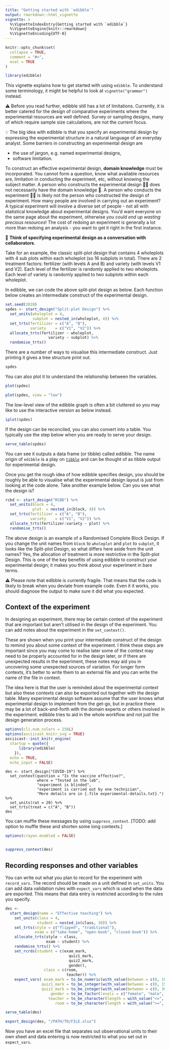 ```yaml
---
title: "Getting started with `edibble`"
output: rmarkdown::html_vignette
vignette: >
  %\VignetteIndexEntry{Getting started with `edibble`}
  %\VignetteEngine{knitr::rmarkdown}
  %\VignetteEncoding{UTF-8}
---
```


```r
knitr::opts_chunk$set(
  collapse = TRUE,
  comment = "#>",
  eval = TRUE
)
```

```r
library(edibble)
```

This vignette explains how to get started with using `edibble`. To understand some terminology, it might be helpful to look at `vignette("grammar")` instead. 

⚠️ Before you read further, edibble still has a lot of limitations. Currently, it is better catered for the design of comparative experiments where the experimental resources are well defined. Survey or sampling designs, many of which require sample size calculations, are not the current focus.

💡 The big idea with edibble is that you specify an experimental design by expressing the experimental structure in a natural language of an everyday analyst. Some barriers in constructing an experimental design are

* the use of jargon, e.g. named experimental designs,
* software limitation.

To construct an effective experimental design, **domain knowledge** must be incorporated. You cannot form a question, know what available resources are, limitation in conducting the experiment, etc, without knowing the subject matter. A person who constructs the experimental design 👩‍💻 does not necessarily have the domain knowledge 👵. A person who conducts the experiment 👩‍🔬 is likely not the person who constructed the design of experiment. How many people are involved in carrying out an experiment? A typical experiment will involve a diverse set of people - not all with statistical knowledge about experimental designs. You'd want everyone on the same page about the experiment, otherwise *you could end up wasting precious resources*! The cost of redoing an experiment is generally a lot more than redoing an analysis - you want to get it right in the first instance.

💬 **Think of specifying experimental design as a conversation with collaborators**.

Take for an example, the classic split-plot design that contains 4 wholeplots with 4 sub plots within each wholeplot (so 16 subplots in total). There are 2 treatment factors: fertilizer (with levels A and B) and variety (with levels V1 and V2). Each level of the fertilizer is randomly applied to two wholeplots. Each level of variety is randomly applied to two subplots within each wholeplot. 

In edibble, we can code the above split-plot design as below. Each function below creates an intermediate construct of the experimental design.


```r
set.seed(2020) 
spdes <- start_design("Split-plot Design") %>% 
  set_units(wholeplot = 4,
            subplot = nested_in(wholeplot, 4)) %>% 
  set_trts(fertilizer = c("A", "B"),
           variety    = c("V1", "V2")) %>% 
  allocate_trts(fertilizer ~ wholeplot, 
                   variety ~ subplot) %>% 
  randomise_trts()
```
There are a number of ways to visualise this intermediate construct. Just printing it gives a tree structure print out.

```r
spdes
```

You can also plot it to understand the relationship between the variables. 

```r
plot(spdes)
```
```r
plot(spdes, view = "low")
```

The low-level view of the edibble graph is often a bit cluttered so you may like to use the interactive version as below instead. 

```r
iplot(spdes)
```

If the design can be reconciled, you can also convert into a table. You typically use the step below when you are ready to serve your design.

```r
serve_table(spdes)
```

You can see it outputs a data frame (or tibble) called edibble. The name origin of `edibble` is a play on [`tibble`](https://tibble.tidyverse.org/) and can be thought of as tibble output for experimental design.


Once you get the rough idea of how edibble specifies design, you should be roughly be able to visualise what the experimental design layout is just from looking at the code alone. Take another example below. Can you see what the design is?

```r
rcbd <- start_design("RCBD") %>% 
  set_units(block = 4,
            plot  = nested_in(block, 4)) %>% 
  set_trts(fertilizer = c("A", "B"),
           variety    = c("V1", "V2")) %>% 
  allocate_trts(fertilizer:variety ~ plot) %>% 
  randomise_trts()
```

The above design is an example of a Randomised Complete Block Design. If you change the unit names from `block` to `wholeplot` and `plot` to `subplot`, it looks like the Split-plot Design, so what differs here aside from the unit names? Yes, the allocation of treatment is more restrictive in the Split-plot Design. This is one of the key benefits of using edibble to construct your experimental design; it makes you think about your experiment in bare terms.



⚠️ Please note that edibble is currently fragile. That means that the code is likely to break when you deviate from example code. Even it it works, you should diagnose the output to make sure it did what you expected.



## Context of the experiment

In designing an experiment, there may be certain context of the experiment that are important but aren't utilised in the design of the experiment. You can add notes about the experiment in the `set_context()`. 

These are shown when you print your intermediate construct of the design to remind you about some context of the experiment. I think these steps are important since you may come to realise later some of the context may need to be properly accounted for in the design later, or if there are unexpected results in the experiment, these notes may aid you in uncovering some unexpected sources of variation. For longer form contexts, it's better to write them to an external file and you can write the name of the file in context.

The idea here is that the user is reminded about the experimental context but also these contexts can also be exported out together with the design table. Many experimental design software assume that the user knows what experimental design to implement from the get-go, but in practice there may be a lot of back-and-forth with the domain experts or others involved in the experiment. edibble tries to aid in the whole workflow and not just the design generation process.

```r
options(cli.num_colors = 256L)
options(asciicast_knitr_svg = TRUE)
asciicast::init_knitr_engine(
  startup = quote({
      library(edibble)
    }),
  echo = TRUE,
  echo_input = FALSE)
```

```asciicast
des <- start_design("COVID-19") %>%
  set_context(question = "Is the vaccine effective?",
              where = "Tested in the lab",
              "experiment is blinded",
              "experiment is carried out by one technician",
              "More details are in {.file experimental-details.txt}.") %>% 
  set_units(rat = 20) %>% 
  set_trts(treat = c("A", "B")) 
des
```

You can muffle these messages by using `suppress_context`. [TODO: add option to muffle these and shorten some long contexts.]

```r
options(crayon.enabled = FALSE)
```

```r
```

```r
suppress_context(des)
```

## Recording responses and other variables

You can write out what you plan to record for the experiment with `record_vars`. The record should be made on a unit defined in `set_units`. You can add data validation rules 
with `expect_vars` which is used when the data are exported. This means that data entry is restricted according to the rules you specify.

```r
des <-
  start_design(name = "Effective teaching") %>%
    set_units(class = 4,
              student = nested_in(class, 30)) %>%
    set_trts(style = c("flipped", "traditional"),
             exam = c("take-home", "open-book", "closed-book")) %>%
    allocate_trts(style ~ class,
                  exam ~ student) %>%
    randomise_trts() %>%
    set_rcrds(student = c(exam_mark,
                            quiz1_mark,
                            quiz2_mark,
                            gender),
                 class = c(room,
                           teacher)) %>%
    expect_vars( exam_mark = to_be_numeric(with_value(between = c(0, 100))),
                quiz1_mark = to_be_integer(with_value(between = c(0, 15))),
                quiz2_mark = to_be_integer(with_value(between = c(0, 30))),
                    gender = to_be_factor(levels = c("female", "male", "non-binary")),
                   teacher = to_be_character(length = with_value("<=", 100)),
                      room = to_be_character(length = with_value(">=", 1)))

serve_table(des)
```

```r
export_design(des, "/PATH/TO/FILE.xlsx")
```

Now you have an excel file that separates out observational units to their 
own sheet and data entering is now restricted to what you set out in `expect_vars`. 
